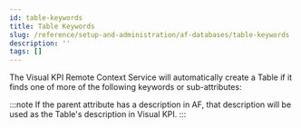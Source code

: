 ```yaml
---
id: table-keywords
title: Table Keywords
slug: /reference/setup-and-administration/af-databases/table-keywords
description: ''
tags: []
---
```



The Visual KPI Remote Context Service will automatically create a Table if it finds one of more of the following keywords or sub-attributes:

:::note
If the parent attribute has a description in AF, that description will be used as the Table's description in Visual KPI.
:::

<JsonToTable jsonData={table} />